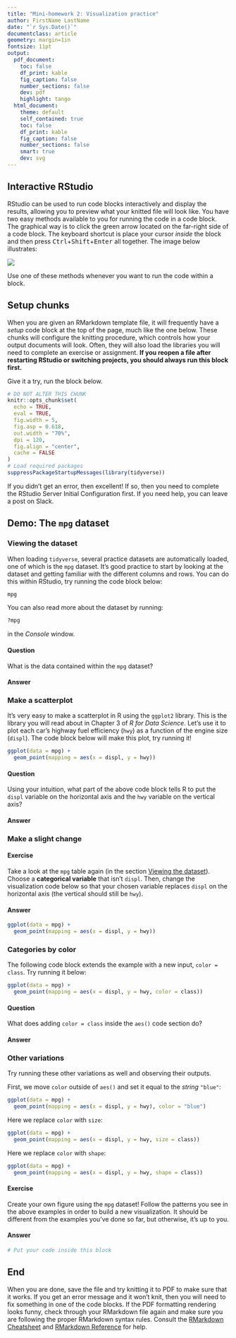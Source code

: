 ```yaml
---
title: "Mini-homework 2: Visualization practice"
author: FirstName LastName
date: "`r Sys.Date()`"
documentclass: article
geometry: margin=1in
fontsize: 11pt
output:
  pdf_document:
    toc: false
    df_print: kable
    fig_caption: false
    number_sections: false
    dev: pdf
    highlight: tango
  html_document:
    theme: default
    self_contained: true
    toc: false
    df_print: kable
    fig_caption: false
    number_sections: false
    smart: true
    dev: svg
---
```


## Interactive RStudio

RStudio can be used to run code blocks interactively and display the results,
allowing you to preview what your knitted file will look like. You have two easy
methods available to you for running the code in a code block. The graphical way
is to click the green arrow located on the far-right side of a code block. The
keyboard shortcut is place your cursor *inside* the block and then press
<kbd>Ctrl</kbd>+<kbd>Shift</kbd>+<kbd>Enter</kbd> all together. The image below
illustrates:

![](img/rstudio_running_code_blocks.png)

Use one of these methods whenever you want to run the code within a block.

## Setup chunks

When you are given an RMarkdown template file, it will frequently have a
*setup* code block at the top of the page, much like the one below. These
chunks will configure the knitting procedure, which controls how your output
documents will look. Often, they will also load the libraries you will need to
complete an exercise or assignment. **If you reopen a file after restarting
RStudio or switching projects, you should always run this block first.**

Give it a try, run the block below.

```r
# DO NOT ALTER THIS CHUNK
knitr::opts_chunk$set(
  echo = TRUE,
  eval = TRUE,
  fig.width = 5,
  fig.asp = 0.618,
  out.width = "70%",
  dpi = 120,
  fig.align = "center",
  cache = FALSE
)
# Load required packages
suppressPackageStartupMessages(library(tidyverse))
```

If you didn't get an error, then excellent! If so, then you need to complete the
RStudio Server Initial Configuration first. If you need help, you can leave a
post on Slack.

## Demo: The `mpg` dataset

### Viewing the dataset

When loading `tidyverse`, several practice datasets are automatically loaded,
one of which is the `mpg` dataset. It's good practice to start by looking at
the dataset and getting familiar with the different columns and rows. You can
do this within RStudio, try running the code block below:

```r
mpg
```

You can also read more about the dataset by running:

```r
?mpg
```

in the *Console* window.

#### Question

What is the data contained within the `mpg` dataset?

#### Answer

<!-- Write your answer below this line -->


### Make a scatterplot

It's very easy to make a scatterplot in R using the `ggplot2` library. This is
the library you will read about in Chapter 3 of *R for Data Science*. Let's use
it to plot each car's highway fuel efficiency (`hwy`) as a function of the
engine size (`displ`). The code block below will make this plot, try running
it!

```r
ggplot(data = mpg) +
  geom_point(mapping = aes(x = displ, y = hwy))
```

#### Question

Using your intuition, what part of the above code block tells R to put the
`displ` variable on the horizontal axis and the `hwy` variable on the vertical
axis?

#### Answer

<!-- Write your answer below this line -->


### Make a slight change

#### Exercise

Take a look at the `mpg` table again (in the section [Viewing the
dataset](#viewing-the-dataset)). Choose a **categorical variable** that isn't
`displ`. Then, change the visualization code below so that your chosen variable
replaces `displ` on the horizontal axis (the vertical should still be `hwy`).

#### Answer

<!-- Write the variable you chose below this line -->


<!-- Modify the code below in order to complete the exercise -->

```r
ggplot(data = mpg) +
  geom_point(mapping = aes(x = displ, y = hwy))
```

### Categories by color

The following code block extends the example with a new input, `color = class`.
Try running it below:

```r
ggplot(data = mpg) +
  geom_point(mapping = aes(x = displ, y = hwy, color = class))
```

#### Question

What does adding `color = class` inside the `aes()` code section do?

#### Answer

<!-- Write your answer below -->

### Other variations

Try running these other variations as well and observing their outputs.

First, we move `color` outside of `aes()` and set it equal to the *string*
`"blue"`:

```r
ggplot(data = mpg) +
  geom_point(mapping = aes(x = displ, y = hwy), color = "blue")
```

Here we replace `color` with `size`:

```r
ggplot(data = mpg) +
  geom_point(mapping = aes(x = displ, y = hwy, size = class))
```

Here we replace `color` with `shape`:

```r
ggplot(data = mpg) +
  geom_point(mapping = aes(x = displ, y = hwy, shape = class))
```

#### Exercise

Create your own figure using the `mpg` dataset! Follow the patterns you see in
the above examples in order to build a new visualization. It should be
different from the examples you've done so far, but otherwise, it's up to you.

#### Answer

```r
# Put your code inside this block
```

## End

When you are done, save the file and try knitting it to PDF to make sure that it
works. If you get an error message and it won't knit, then you will need to fix
something in one of the code blocks. If the PDF formatting rendering looks
funny, check through your RMarkdown file again and make sure you are following
the proper RMarkdown syntax rules. Consult the [RMarkdown
Cheatsheet](https://github.com/rstudio/cheatsheets/raw/master/rmarkdown-2.0.pdf)
and [RMarkdown
Reference](https://www.rstudio.com/wp-content/uploads/2015/03/rmarkdown-reference.pdf)
for help.
